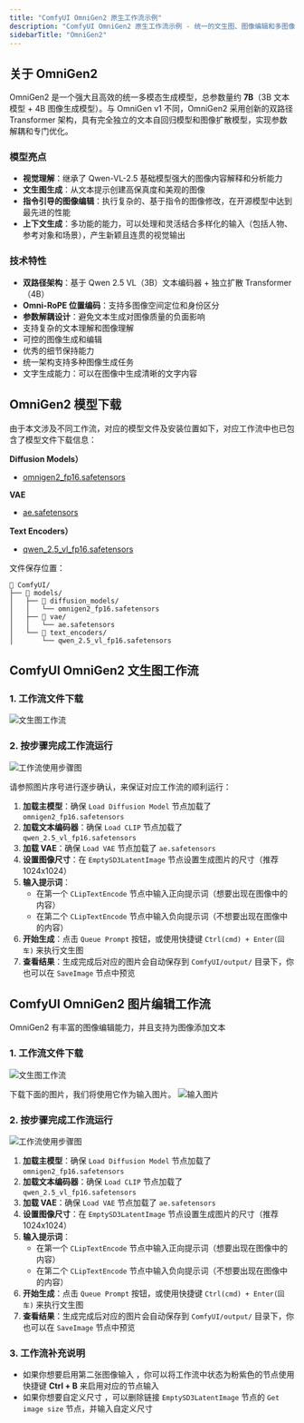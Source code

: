 ```yaml
---
title: "ComfyUI OmniGen2 原生工作流示例"
description: "ComfyUI OmniGen2 原生工作流示例 - 统一的文生图、图像编辑和多图像合成模型。"
sidebarTitle: "OmniGen2"
---
```



## 关于 OmniGen2

OmniGen2 是一个强大且高效的统一多模态生成模型，总参数量约 **7B**（3B 文本模型 + 4B 图像生成模型）。与 OmniGen v1 不同，OmniGen2 采用创新的双路径 Transformer 架构，具有完全独立的文本自回归模型和图像扩散模型，实现参数解耦和专门优化。

### 模型亮点
- **视觉理解**：继承了 Qwen-VL-2.5 基础模型强大的图像内容解释和分析能力
- **文生图生成**：从文本提示创建高保真度和美观的图像
- **指令引导的图像编辑**：执行复杂的、基于指令的图像修改，在开源模型中达到最先进的性能
- **上下文生成**：多功能的能力，可以处理和灵活结合多样化的输入（包括人物、参考对象和场景），产生新颖且连贯的视觉输出

### 技术特性
- **双路径架构**：基于 Qwen 2.5 VL（3B）文本编码器 + 独立扩散 Transformer（4B）
- **Omni-RoPE 位置编码**：支持多图像空间定位和身份区分
- **参数解耦设计**：避免文本生成对图像质量的负面影响
- 支持复杂的文本理解和图像理解
- 可控的图像生成和编辑
- 优秀的细节保持能力
- 统一架构支持多种图像生成任务
- 文字生成能力：可以在图像中生成清晰的文字内容

<UpdateReminder/>

## OmniGen2 模型下载

由于本文涉及不同工作流，对应的模型文件及安装位置如下，对应工作流中也已包含了模型文件下载信息：

**Diffusion Models）**
- [omnigen2_fp16.safetensors](https://huggingface.co/Comfy-Org/Omnigen2_ComfyUI_repackaged/resolve/main/split_files/diffusion_models/omnigen2_fp16.safetensors)

**VAE**
- [ae.safetensors](https://huggingface.co/Comfy-Org/Lumina_Image_2.0_Repackaged/resolve/main/split_files/vae/ae.safetensors)

**Text Encoders）**
- [qwen_2.5_vl_fp16.safetensors](https://huggingface.co/Comfy-Org/Omnigen2_ComfyUI_repackaged/resolve/main/split_files/text_encoders/qwen_2.5_vl_fp16.safetensors)


文件保存位置：
```
📂 ComfyUI/
├── 📂 models/
│   ├── 📂 diffusion_models/
│   │   └── omnigen2_fp16.safetensors
│   ├── 📂 vae/
│   │   └── ae.safetensors
│   └── 📂 text_encoders/
│       └── qwen_2.5_vl_fp16.safetensors
```

## ComfyUI OmniGen2 文生图工作流

### 1. 工作流文件下载

![文生图工作流](https://raw.githubusercontent.com/Comfy-Org/example_workflows/main/image/omnigen2/image_omnigen2_t2i.png)

### 2. 按步骤完成工作流运行

![工作流使用步骤图](/images/tutorial/image/omnigen/omnigen2_image_edit_step_guide.jpg)

请参照图片序号进行逐步确认，来保证对应工作流的顺利运行：

1. **加载主模型**：确保 `Load Diffusion Model` 节点加载了 `omnigen2_fp16.safetensors`
2. **加载文本编码器**：确保 `Load CLIP` 节点加载了 `qwen_2.5_vl_fp16.safetensors`
3. **加载 VAE**：确保 `Load VAE` 节点加载了 `ae.safetensors`
4. **设置图像尺寸**：在 `EmptySD3LatentImage` 节点设置生成图片的尺寸（推荐 1024x1024）
5. **输入提示词**：
    - 在第一个 `CLipTextEncode` 节点中输入正向提示词（想要出现在图像中的内容）
    - 在第二个 `CLipTextEncode` 节点中输入负向提示词（不想要出现在图像中的内容）
6. **开始生成**：点击 `Queue Prompt` 按钮，或使用快捷键 `Ctrl(cmd) + Enter(回车)` 来执行文生图
7. **查看结果**：生成完成后对应的图片会自动保存到 `ComfyUI/output/` 目录下，你也可以在 `SaveImage` 节点中预览

## ComfyUI OmniGen2 图片编辑工作流

OmniGen2 有丰富的图像编辑能力，并且支持为图像添加文本

### 1. 工作流文件下载

![文生图工作流](https://raw.githubusercontent.com/Comfy-Org/example_workflows/main/image/omnigen2/image_omnigen2_image_edit)

下载下面的图片，我们将使用它作为输入图片。
![输入图片](https://raw.githubusercontent.com/Comfy-Org/example_workflows/main/image/omnigen2/input_fairy.png)


### 2. 按步骤完成工作流运行

![工作流使用步骤图](/images/tutorial/image/omnigen/omnigen2_image_edit_step_guide.jpg)

1. **加载主模型**：确保 `Load Diffusion Model` 节点加载了 `omnigen2_fp16.safetensors`
2. **加载文本编码器**：确保 `Load CLIP` 节点加载了 `qwen_2.5_vl_fp16.safetensors`
3. **加载 VAE**：确保 `Load VAE` 节点加载了 `ae.safetensors`
4. **设置图像尺寸**：在 `EmptySD3LatentImage` 节点设置生成图片的尺寸（推荐 1024x1024）
5. **输入提示词**：
    - 在第一个 `CLipTextEncode` 节点中输入正向提示词（想要出现在图像中的内容）
    - 在第二个 `CLipTextEncode` 节点中输入负向提示词（不想要出现在图像中的内容）
6. **开始生成**：点击 `Queue Prompt` 按钮，或使用快捷键 `Ctrl(cmd) + Enter(回车)` 来执行文生图
7. **查看结果**：生成完成后对应的图片会自动保存到 `ComfyUI/output/` 目录下，你也可以在 `SaveImage` 节点中预览

### 3. 工作流补充说明

- 如果你想要启用第二张图像输入 ，你可以将工作流中状态为粉紫色的节点使用快捷键 **Ctrl + B** 来启用对应的节点输入
- 如果你想要自定义尺寸 ，可以删除链接 `EmptySD3LatentImage` 节点的 `Get image size` 节点，并输入自定义尺寸
